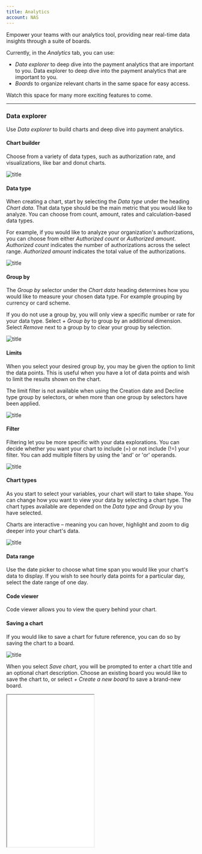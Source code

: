 ```yaml
--- 
title: Analytics
account: NAS
---
```


Empower your teams with our analytics tool, providing near real-time data insights through a suite of boards.

Currently, in the _Analytics_ tab, you can use:

- _Data explorer_ to deep dive into the payment analytics that are important to you. Data explorer to deep dive into the payment analytics that are important to you.
- _Boards_ to organize relevant charts in the same space for easy access.

Watch this space for many more exciting features to come.

---

### Data explorer

Use _Data explorer_ to build charts and deep dive into payment analytics.

#### Chart builder

Choose from a variety of data types, such as authorization rate, and visualizations, like bar and donut charts.

![title](/NAS/Dashboard/Analytics/chart_builder.png)

#### Data type

When creating a chart, start by selecting the _Data type_ under the heading _Chart data_. That data type should be the main metric that you would like to analyze. You can choose from count, amount, rates and calculation-based data types.

For example, if you would like to analyze your organization's authorizations, you can choose from either _Authorized count_ or _Authorized amount_. _Authorized count_ indicates the number of authorizations across the select range. _Authorized amount_ indicates the total value of the authorizations.

![title](/NAS/Dashboard/Analytics/chart_data_type.png)

#### Group by

The _Group by_ selector under the _Chart data_ heading determines how you would like to measure your chosen data type. For example grouping by currency or card scheme.

If you do not use a group by, you will only view a specific number or rate for your data type. Select _+ Group by_ to group by an additional dimension. Select _Remove_ next to a group by to clear your group by selection. 

![title](/NAS/Dashboard/Analytics/chart_group_by.png)

#### Limits

When you select your desired group by, you may be given the option to limit the data points. This is useful when you have a lot of data points and wish to limit the results shown on the chart.

<TipBox variant='note'>

The limit filter is not available when using the Creation date and Decline type group by selectors, or when more than one group by selectors have been applied.

</TipBox>

![title](/NAS/Dashboard/Analytics/chart_limits.png)

#### Filter

Filtering let you be more specific with your data explorations. You can decide whether you want your chart to include (=) or not include (!=) your filter. You can add multiple filters by using the 'and' or 'or' operands.

![title](/NAS/Dashboard/Analytics/filter_charts.png)

#### Chart types

As you start to select your variables, your chart will start to take shape. You can change how you want to view your data by selecting a chart type. The chart types available are depended on the _Data type_ and _Group by_ you have selected.

Charts are interactive – meaning you can hover, highlight and zoom to dig deeper into your chart's data.

![title](/NAS/Dashboard/Analytics/chart_types.png)

#### Data range

Use the date picker to choose what time span you would like your chart's data to display. If you wish to see hourly data points for a particular day, select the date range of one day.

#### Code viewer

Code viewer allows you to view the query behind your chart.

#### Saving a chart

If you would like to save a chart for future reference, you can do so by saving the chart to a board.

![title](/NAS/Dashboard/Analytics/saving_chart.png)

When you select _Save chart_, you will be prompted to enter a chart title and an optional chart description. Choose an existing board you would like to save the chart to, or select _+ Create a new board_ to save a brand-new board.

<Box horizontal="sm" align="center">
  <Iframe
    src="/docs/four/NAS/Dashboard/Analytics/save_chart_example.png"
    height='405'
    width='231'
  />
</Box>

---

### Boards

Boards are used to organize relevant charts in the same space for easy access. Create multiple boards to organize your charts and keep track of the metrics most important to you and your team members.

#### My boards and shared boards

Boards can either be private for only you to see in your _My boards_ list, or shared for other members in your organization to view. This is set when you first create your board, but can also be changed at any time from your board's settings. When you make a board shared, the board will be available to access for users from within your entity.

<TipBox>

Making boards shared is a useful way to ensure that work is not duplicated across your team by letting other users have access to your board.

</TipBox>

#### Preset boards

The _Preset boards_ tab displays a list of example boards created by [Checkout.com](https://www.checkout.com/), available to all users. Use these preset boards as inspiration to create your own, or to provide quick insight into your payments data without having to create a board yourself.

#### Create new board

You can create a new board by either selecting a template or a blank board from the boards page. A board template is a board containing pre-made charts. After selecting a template, as with a blank board, you will then be able to adjust the board as you wish by editing, adding or deleting charts. A template provides a great starting point to create a board to suit your analytics needs.

![title](/NAS/Dashboard/Analytics/create_new_board.png)

You must enter a board title and decide whether you want your board to be shared or private before saving. These settings can be edited at any time in your board settings.

<Box horizontal="sm" align="center">
  <Iframe
    src="/docs/four/NAS/Dashboard/Analytics/create_new_board_example.png"
    height='400'
    width='271'
  />
</Box>

#### Add widgets to your boards

When you have created a new board, you will need to add charts to start analyzing payments data.

![title](/NAS/Dashboard/Analytics/add_widgets.png)

#### Add a chart

Adding a chart to your board can be done in two ways:

1. After creating a chart in _Data explorer_ and selecting _Save chart_.
2. Directly from the board by selecting _+ New widget / + New chart_.

When adding a chart directly from your board, you will be navigated through the Chart builder, just as you have seen in the Data explorer. When adding a chart directly from your board, you will be navigated through the 'Chart builder', just as you have seen in the 'Data explorer'.

#### Add a tile separator

A tile separator is a customizable text box widget, which enables you to organize your board. The example below shows the use of a tile separator _Acceptance rate_, which groups charts related to acceptance rates metrics.

![title](/NAS/Dashboard/Analytics/add_a_tile_separator.png)

#### Edit widgets

#### Edit chart data

Editing a chart can be done by hovering and selecting the setting's icon on the chart you wish to edit. From here, you will be able to edit the chart data, title and description, and delete the chart.

![title](/NAS/Dashboard/Analytics/edit_chart_data.png)

#### Edit a widget's size

You can adjust the size of a widget by using the toggle in the bottom of the right-hand corner of your widget. Drag this until the widget is the size you like.

#### Move widgets

Move a widget by selecting the title of the widget and dragging it to the desired area of your board. Your widget's new position will be automatically saved when it has been moved.

#### Edit boards

Editing a board can be done by selecting the setting's icon next to the date range selector. From here, you will be able to edit the board information and delete the board.

![title](/NAS/Dashboard/Analytics/edit_boards.png)

<TipBox variant='note'>

You can switch between your client entities to see the data in the board reflect your chosen entity's data.

</TipBox>
